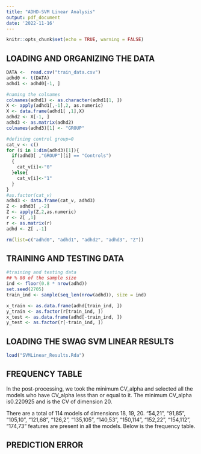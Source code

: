```yaml
---
title: "ADHD-SVM Linear Analysis"
output: pdf_document
date: '2022-11-16'
---
```


```r
knitr::opts_chunk$set(echo = TRUE, warning = FALSE)
```

## LOADING AND ORGANIZING THE DATA

```r
DATA <-  read.csv("train_data.csv")
adhd0 <- t(DATA)
adhd1 <- adhd0[-1, ]

#naming the colnames
colnames(adhd1) <- as.character(adhd1[1, ])
X <- apply(adhd1[,-1],2, as.numeric)
X <- data.frame(adhd1[ ,1],X)
adhd2 <- X[-1, ]
adhd3 <- as.matrix(adhd2)
colnames(adhd3)[1] <- "GROUP"

#defining control group=0  
cat_v <- c()
for (i in 1:dim(adhd3)[1]){
  if(adhd3[ ,"GROUP"][i] == "Controls")
  {
    cat_v[i]<-"0"
  }else{
    cat_v[i]<-"1"
  }
}
#as.factor(cat_v)
adhd3 <- data.frame(cat_v, adhd3)
Z <- adhd3[ ,-2]
Z <- apply(Z,2,as.numeric)
r <- Z[ ,1]
r <- as.matrix(r)
adhd <- Z[ ,-1]

rm(list=c("adhd0", "adhd1", "adhd2", "adhd3", "Z"))
```

## TRAINING AND TESTING DATA

```r
#training and testing data
## % 80 of the sample size
ind <- floor(0.8 * nrow(adhd))
set.seed(2705)
train_ind <- sample(seq_len(nrow(adhd)), size = ind)

x_train <- as.data.frame(adhd[train_ind, ])
y_train <- as.factor(r[train_ind, ])
x_test <- as.data.frame(adhd[-train_ind, ])
y_test <- as.factor(r[-train_ind, ])
```

## LOADING THE SWAG SVM LINEAR RESULTS

```r
load("SVMLinear_Results.Rda")
```

## FREQUENCY TABLE

In the post-processing, we took the minimum CV_alpha and selected all the models who have CV_alpha less than or equal to it. The minimum CV_alpha is0.220925 and is the CV of dimension 20.

There are a total of 114 models of dimensions 18, 19, 20. "54,21", "91,85", "105,10", "121,68", "126,2", "135,105", "140,53", "150,114", "152,22", "154,112", "174,73" features are present in all the models. Below is the frequency table.

\begin{table}
\centering
\begin{tabular}[t]{c|c}
\hline
Feature & Frequency \\
\hline
14,6 &	5 \\
\hline
24,6 &	1 \\
\hline
54,21 &	114\\
\hline
58,38 &	4\\
\hline
58,47 &	2\\
\hline
61,31 &	1\\
\hline
61,35 &	6\\
\hline
62,10	& 8\\
\hline
69,15	& 1\\
\hline
70,14	& 66\\
\hline
72,6	& 12\\
\hline
77,4	& 9\\
\hline
77,19	& 2\\
\hline
78,58	& 40\\
\hline
79,13	& 7\\
\hline
80,77	& 12\\
\hline
82,69	& 5\\
\hline
82,80	& 1\\
\hline
83,27	& 2\\
\hline
88,45	& 6\\
\hline
91,85	& 114\\
\hline
92,2	& 2\\
\hline
92,73	& 39\\
\hline
95,53	& 1\\
\hline
99,14	& 1\\
\hline
103,91 & 1\\
\hline
104,21 &	1\\
\hline
104,90 &	3\\
\hline
105,10 & 114\\
\hline
105,83 &	4\\
\hline
105,91 &	71\\
\hline
108,10 &	4\\
\hline
113,107 &	1\\
\hline
114,68 &	8\\
\hline
114,72 &	1\\
\hline
115,54 &	1\\
\hline
116,30 &	3\\
\hline
116,42 &	3\\
\hline
116,95 &	1\\
\hline
117,102 &	3\\
\hline
119,99 &	1\\
\hline
121,68 &	114\\
\hline
124,34 &	1\\
\hline
126,2	& 114\\
\hline
128,116 &	3\\
\hline
130,80 &	66\\
\hline
135,55 &	1\\
\hline
135,82 &	3\\
\hline
135,105 &	114\\
\hline
137,9	& 4\\
\hline
137,131 &	9\\
\hline
138,89 &	6\\
\hline
138,92 &	1\\
\hline
139,20 &	1\\
\hline
139,118 &	3\\
\hline
140,53 &	114\\
\hline
145,18 &	3\\
\hline
146,30 &	5\\
\hline
146,31 &	1\\
\hline
146,78 &	1\\
\hline
147,33 &	1\\
\hline
147,65 &	16\\
\hline
148,14 &	28\\
\hline
148,47 &	1\\
\hline
148,89 &	1\\
\hline
148,146 &	6\\
\hline
150,40 &	67\\
\hline
150,114 &	114\\
\hline
151,147 &	2\\
\hline
152,22 &	114\\
\hline
154,112 &	114\\
\hline
155,7	& 5\\
\hline
157,81 &	56\\
\hline
160,62 &	1\\
\hline
161,47 &	66\\
\hline
163,55 &	1\\
\hline
164,82 &	4\\
\hline
165,23 &	4\\
\hline
165,135 &	27\\
\hline
166,112 &	1\\
\hline
168,34 &	3\\
\hline
168,97 &	2\\
\hline
168,116 &	1\\
\hline
169,18 &	10\\
\hline
169,47 &	15\\
\hline
169,108 &	1\\
\hline
171,59 &	1\\
\hline
172,136 &	1\\
\hline
174,57 &	4\\
\hline
174,73 &	114\\
\hline
175,27 &	1\\
\hline
177,55 &	2\\
\hline
177,65 &	2\\
\hline
179,47 &	2\\
\hline
183,12 &	106\\
\hline
183,21 &	1\\
\hline
183,118 &	2\\
\hline
185,34 &	24\\
\hline
185,62 &	1\\
\hline
187,14 &	11\\
\hline
187,60 &	1\\
\hline
188,35 &	5\\
\hline
188,99 &	5\\
\hline
188,174 &	5\\
\hline
189,8	& 22\\
\hline
189,34 &	7\\
\hline
189,64 &	5\\
\hline
189,99 &	2\\
\hline
190,3	& 5\\
\hline
190,127 &	10\\
\hline
\end{tabular}
\end{table}

## PREDICTION ERROR

